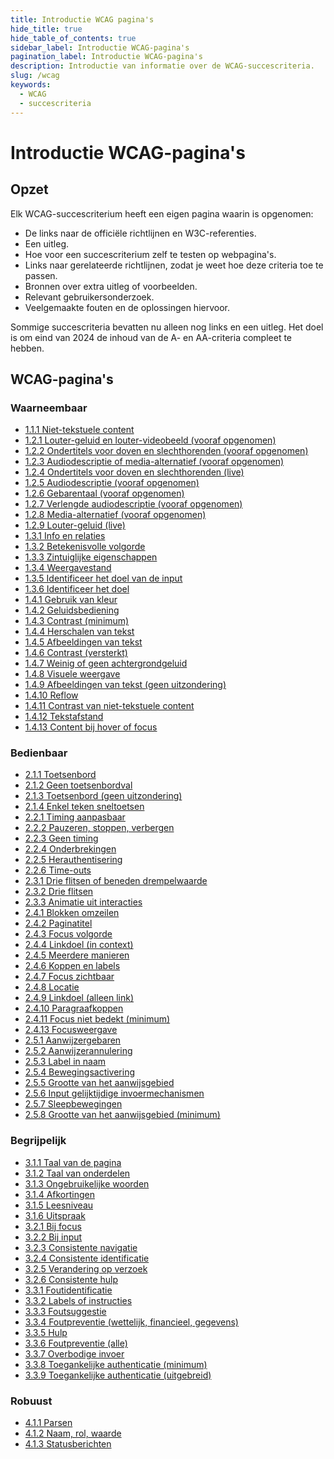 ```yaml
---
title: Introductie WCAG pagina's
hide_title: true
hide_table_of_contents: true
sidebar_label: Introductie WCAG-pagina's
pagination_label: Introductie WCAG-pagina's
description: Introductie van informatie over de WCAG-succescriteria.
slug: /wcag
keywords:
  - WCAG
  - succescriteria
---
```



# Introductie WCAG-pagina's

<SpotlightSection>
  <Markdown omitH1 headinglevel={2}>
    <Disclaimer />
  </Markdown>
</SpotlightSection>

## Opzet

Elk WCAG-succescriterium heeft een eigen pagina waarin is opgenomen:

- De links naar de officiële richtlijnen en W3C-referenties.
- Een uitleg.
- Hoe voor een succescriterium zelf te testen op webpagina's.
- Links naar gerelateerde richtlijnen, zodat je weet hoe deze criteria toe te passen.
- Bronnen over extra uitleg of voorbeelden.
- Relevant gebruikersonderzoek.
- Veelgemaakte fouten en de oplossingen hiervoor.

Sommige succescriteria bevatten nu alleen nog links en een uitleg. Het doel is om eind van 2024 de inhoud van de A- en AA-criteria compleet te hebben.

## WCAG-pagina's

### Waarneembaar

- [1.1.1 Niet-tekstuele content](/wcag/1.1.1)
- [1.2.1 Louter-geluid en louter-videobeeld (vooraf opgenomen)](/wcag/1.2.1)
- [1.2.2 Ondertitels voor doven en slechthorenden (vooraf opgenomen)](/wcag/1.2.2)
- [1.2.3 Audiodescriptie of media-alternatief (vooraf opgenomen)](/wcag/1.2.3)
- [1.2.4 Ondertitels voor doven en slechthorenden (live)](/wcag/1.2.4)
- [1.2.5 Audiodescriptie (vooraf opgenomen)](/wcag/1.2.5)
- [1.2.6 Gebarentaal (vooraf opgenomen)](/wcag/1.2.6)
- [1.2.7 Verlengde audiodescriptie (vooraf opgenomen)](/wcag/1.2.7)
- [1.2.8 Media-alternatief (vooraf opgenomen)](/wcag/1.2.8)
- [1.2.9 Louter-geluid (live)](/wcag/1.2.9)
- [1.3.1 Info en relaties](/wcag/1.3.1)
- [1.3.2 Betekenisvolle volgorde](/wcag/1.3.2)
- [1.3.3 Zintuiglijke eigenschappen](/wcag/1.3.3)
- [1.3.4 Weergavestand](/wcag/1.3.4)
- [1.3.5 Identificeer het doel van de input](/wcag/1.3.5)
- [1.3.6 Identificeer het doel](/wcag/1.3.6)
- [1.4.1 Gebruik van kleur](/wcag/1.4.1)
- [1.4.2 Geluidsbediening](/wcag/1.4.2)
- [1.4.3 Contrast (minimum)](/wcag/1.4.3)
- [1.4.4 Herschalen van tekst](/wcag/1.4.4)
- [1.4.5 Afbeeldingen van tekst](/wcag/1.4.5)
- [1.4.6 Contrast (versterkt)](/wcag/1.4.6)
- [1.4.7 Weinig of geen achtergrondgeluid](/wcag/1.4.7)
- [1.4.8 Visuele weergave](/wcag/1.4.8)
- [1.4.9 Afbeeldingen van tekst (geen uitzondering)](/wcag/1.4.9)
- [1.4.10 Reflow](/wcag/1.4.10)
- [1.4.11 Contrast van niet-tekstuele content](/wcag/1.4.11)
- [1.4.12 Tekstafstand](/wcag/1.4.12)
- [1.4.13 Content bij hover of focus](/wcag/1.4.13)

### Bedienbaar

- [2.1.1 Toetsenbord](/wcag/2.1.1)
- [2.1.2 Geen toetsenbordval](/wcag/2.1.2)
- [2.1.3 Toetsenbord (geen uitzondering)](/wcag/2.1.3)
- [2.1.4 Enkel teken sneltoetsen](/wcag/2.1.4)
- [2.2.1 Timing aanpasbaar](/wcag/2.2.1)
- [2.2.2 Pauzeren, stoppen, verbergen](/wcag/2.2.2)
- [2.2.3 Geen timing](/wcag/2.2.3)
- [2.2.4 Onderbrekingen](/wcag/2.2.4)
- [2.2.5 Herauthentisering](/wcag/2.2.5)
- [2.2.6 Time-outs](/wcag/2.2.6)
- [2.3.1 Drie flitsen of beneden drempelwaarde](/wcag/2.3.1)
- [2.3.2 Drie flitsen](/wcag/2.3.2)
- [2.3.3 Animatie uit interacties](/wcag/2.3.3)
- [2.4.1 Blokken omzeilen](/wcag/2.4.1)
- [2.4.2 Paginatitel](/wcag/2.4.2)
- [2.4.3 Focus volgorde](/wcag/2.4.3)
- [2.4.4 Linkdoel (in context)](/wcag/2.4.4)
- [2.4.5 Meerdere manieren](/wcag/2.4.5)
- [2.4.6 Koppen en labels](/wcag/2.4.6)
- [2.4.7 Focus zichtbaar](/wcag/2.4.7)
- [2.4.8 Locatie](/wcag/2.4.8)
- [2.4.9 Linkdoel (alleen link)](/wcag/2.4.9)
- [2.4.10 Paragraafkoppen](/wcag/2.4.10)
- [2.4.11 Focus niet bedekt (minimum)](/wcag/2.4.11)
- [2.4.13 Focusweergave](/wcag/2.4.13)
- [2.5.1 Aanwijzergebaren](/wcag/2.5.1)
- [2.5.2 Aanwijzerannulering](/wcag/2.5.2)
- [2.5.3 Label in naam](/wcag/2.5.3)
- [2.5.4 Bewegingsactivering](/wcag/2.5.4)
- [2.5.5 Grootte van het aanwijsgebied](/wcag/2.5.5)
- [2.5.6 Input gelijktijdige invoermechanismen](/wcag/2.5.6)
- [2.5.7 Sleepbewegingen](/wcag/2.5.7)
- [2.5.8 Grootte van het aanwijsgebied (minimum)](/wcag/2.5.8)

### Begrijpelijk

- [3.1.1 Taal van de pagina](/wcag/3.1.1)
- [3.1.2 Taal van onderdelen](/wcag/3.1.2)
- [3.1.3 Ongebruikelijke woorden](/wcag/3.1.3)
- [3.1.4 Afkortingen](/wcag/3.1.4)
- [3.1.5 Leesniveau](/wcag/3.1.5)
- [3.1.6 Uitspraak](/wcag/3.1.6)
- [3.2.1 Bij focus](/wcag/3.2.1)
- [3.2.2 Bij input](/wcag/3.2.2)
- [3.2.3 Consistente navigatie](/wcag/3.2.3)
- [3.2.4 Consistente identificatie](/wcag/3.2.4)
- [3.2.5 Verandering op verzoek](/wcag/3.2.5)
- [3.2.6 Consistente hulp](/wcag/3.2.6)
- [3.3.1 Foutidentificatie](/wcag/3.3.1)
- [3.3.2 Labels of instructies](/wcag/3.3.2)
- [3.3.3 Foutsuggestie](/wcag/3.3.3)
- [3.3.4 Foutpreventie (wettelijk, financieel, gegevens)](/wcag/3.3.4)
- [3.3.5 Hulp](/wcag/3.3.5)
- [3.3.6 Foutpreventie (alle)](/wcag/3.3.6)
- [3.3.7 Overbodige invoer](/wcag/3.3.7)
- [3.3.8 Toegankelijke authenticatie (minimum)](/wcag/3.3.8)
- [3.3.9 Toegankelijke authenticatie (uitgebreid)](/wcag/3.3.9)

### Robuust

- [4.1.1 Parsen](/wcag/4.1.1)
- [4.1.2 Naam, rol, waarde](/wcag/4.1.2)
- [4.1.3 Statusberichten](/wcag/4.1.3)

<FooterInfo />
